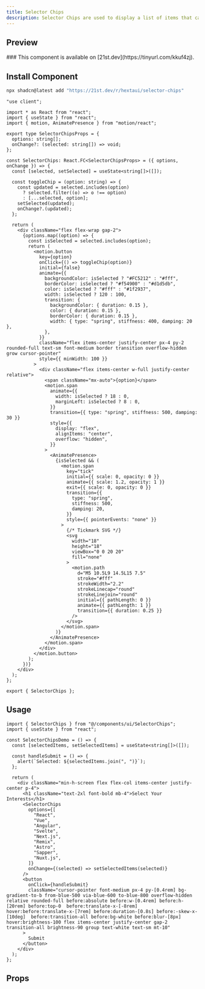 ```yaml
---
title: Selector Chips
description: Selector Chips are used to display a list of items that can be selected.
---
```



## Preview

<PreviewContainer>
  <SelectorChipsDemo />
</PreviewContainer>

<Callout title="21st.dev" type="info">
  ### This component is available on [21st.dev](https://tinyurl.com/kkuf4zj).
</Callout>

## Install Component

```bash tab="CLI" title="NPM"
npx shadcn@latest add "https://21st.dev/r/hextaui/selector-chips"
```

```tsx title="SelectorChips.tsx" tab="Manually"
"use client";

import * as React from "react";
import { useState } from "react";
import { motion, AnimatePresence } from "motion/react";

export type SelectorChipsProps = {
  options: string[];
  onChange?: (selected: string[]) => void;
};

const SelectorChips: React.FC<SelectorChipsProps> = ({ options, onChange }) => {
  const [selected, setSelected] = useState<string[]>([]);

  const toggleChip = (option: string) => {
    const updated = selected.includes(option)
      ? selected.filter((o) => o !== option)
      : [...selected, option];
    setSelected(updated);
    onChange?.(updated);
  };

  return (
    <div className="flex flex-wrap gap-2">
      {options.map((option) => {
        const isSelected = selected.includes(option);
        return (
          <motion.button
            key={option}
            onClick={() => toggleChip(option)}
            initial={false}
            animate={{
              backgroundColor: isSelected ? "#FC5212" : "#fff",
              borderColor: isSelected ? "#f54900" : "#d1d5db",
              color: isSelected ? "#fff" : "#1f2937",
              width: isSelected ? 120 : 100,
              transition: {
                backgroundColor: { duration: 0.15 },
                color: { duration: 0.15 },
                borderColor: { duration: 0.15 },
                width: { type: "spring", stiffness: 400, damping: 20 },
              },
            }}
            className="flex items-center justify-center px-4 py-2 rounded-full text-sm font-medium border transition overflow-hidden grow cursor-pointer"
            style={{ minWidth: 100 }}
          >
            <div className="flex items-center w-full justify-center relative">
              <span className="mx-auto">{option}</span>
              <motion.span
                animate={{
                  width: isSelected ? 18 : 0,
                  marginLeft: isSelected ? 8 : 0,
                }}
                transition={{ type: "spring", stiffness: 500, damping: 30 }}
                style={{
                  display: "flex",
                  alignItems: "center",
                  overflow: "hidden",
                }}
              >
                <AnimatePresence>
                  {isSelected && (
                    <motion.span
                      key="tick"
                      initial={{ scale: 0, opacity: 0 }}
                      animate={{ scale: 1.2, opacity: 1 }}
                      exit={{ scale: 0, opacity: 0 }}
                      transition={{
                        type: "spring",
                        stiffness: 500,
                        damping: 20,
                      }}
                      style={{ pointerEvents: "none" }}
                    >
                      {/* Tickmark SVG */}
                      <svg
                        width="18"
                        height="18"
                        viewBox="0 0 20 20"
                        fill="none"
                      >
                        <motion.path
                          d="M5 10.5L9 14.5L15 7.5"
                          stroke="#fff"
                          strokeWidth="2.2"
                          strokeLinecap="round"
                          strokeLinejoin="round"
                          initial={{ pathLength: 0 }}
                          animate={{ pathLength: 1 }}
                          transition={{ duration: 0.25 }}
                        />
                      </svg>
                    </motion.span>
                  )}
                </AnimatePresence>
              </motion.span>
            </div>
          </motion.button>
        );
      })}
    </div>
  );
};

export { SelectorChips };
```

## Usage

```tsx title="App.tsx"
import { SelectorChips } from "@/components/ui/SelectorChips";
import { useState } from "react";

const SelectorChipsDemo = () => {
  const [selectedItems, setSelectedItems] = useState<string[]>([]);

  const handleSubmit = () => {
    alert(`Selected: ${selectedItems.join(", ")}`);
  };

  return (
    <div className="min-h-screen flex flex-col items-center justify-center p-4">
      <h1 className="text-2xl font-bold mb-4">Select Your Interests</h1>
      <SelectorChips
        options={[
          "React",
          "Vue",
          "Angular",
          "Svelte",
          "Next.js",
          "Remix",
          "Astro",
          "Sapper",
          "Nuxt.js",
        ]}
        onChange={(selected) => setSelectedItems(selected)}
      />
      <button
        onClick={handleSubmit}
        className="cursor-pointer font-medium px-4 py-[0.4rem] bg-gradient-to-b from-blue-500 via-blue-600 to-blue-800 overflow-hidden relative rounded-full before:absolute before:w-[0.4rem] before:h-[20rem] before:top-0  before:translate-x-[-8rem] hover:before:translate-x-[7rem] before:duration-[0.8s] before:-skew-x-[10deg]  before:transition-all before:bg-white before:blur-[8px] hover:brightness-100 flex items-center justify-center gap-2 transition-all brightness-90 group text-white text-sm mt-10"
      >
        Submit
      </button>
    </div>
  );
};
```

## Props

<AutoTypeTable
  path="./components/library/application/SelectorChips.tsx"
  name="SelectorChipsProps"
/>
